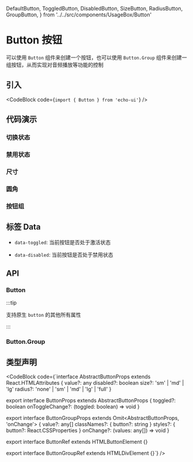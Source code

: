  DefaultButton,
  ToggledButton,
  DisabledButton,
  SizeButton,
  RadiusButton,
  GroupButton,
} from '../../src/components/UsageBox/Button'

# Button 按钮

可以使用 `Button` 组件来创建一个按钮，也可以使用 `Button.Group` 组件来创建一组按钮，从而实现对音频播放等功能的控制

## 引入

<CodeBlock code={`import { Button } from 'echo-ui'`} />

## 代码演示

<DefaultButton />

### 切换状态

<ToggledButton />

### 禁用状态

<DisabledButton />

### 尺寸

<SizeButton />

### 圆角

<RadiusButton />

### 按钮组

<GroupButton />

## 标签 Data

- `data-toggled`: 当前按钮是否处于激活状态

- `data-disabled`: 当前按钮是否处于禁用状态

## API

### Button

:::tip

支持原生 `button` 的其他所有属性

:::

<ButtonAPITable />

### Button.Group

<ButtonGroupAPITable />

## 类型声明

<CodeBlock code={`interface AbstractButtonProps<T> extends React.HTMLAttributes<T> {
  value?: any
  disabled?: boolean
  size?: 'sm' | 'md' | 'lg'
  radius?: 'none' | 'sm' | 'md' | 'lg' | 'full'
}

export interface ButtonProps extends AbstractButtonProps<ButtonRef> {
  toggled?: boolean
  onToggleChange?: (toggled: boolean) => void
}

export interface ButtonGroupProps extends Omit<AbstractButtonProps<ButtonGroupRef>, 'onChange'> {
  value?: any[]
  classNames?: { button?: string }
  styles?: { button?: React.CSSProperties }
  onChange?: (values: any[]) => void
}

export interface ButtonRef extends HTMLButtonElement {}

export interface ButtonGroupRef extends HTMLDivElement {}`} />
